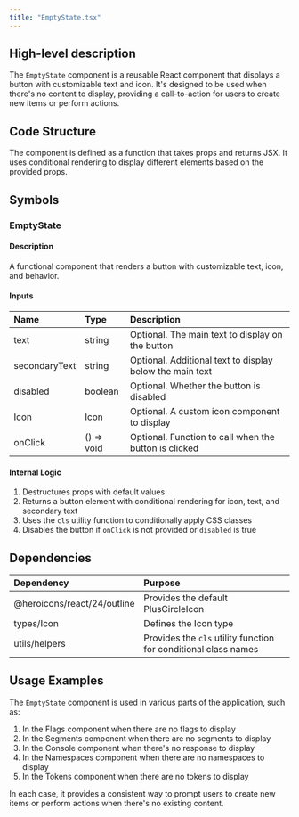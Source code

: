 ```yaml
---
title: "EmptyState.tsx"
---
```


## High-level description
The `EmptyState` component is a reusable React component that displays a button with customizable text and icon. It's designed to be used when there's no content to display, providing a call-to-action for users to create new items or perform actions.

## Code Structure
The component is defined as a function that takes props and returns JSX. It uses conditional rendering to display different elements based on the provided props.

## Symbols

### EmptyState
#### Description
A functional component that renders a button with customizable text, icon, and behavior.

#### Inputs
| Name | Type | Description |
|:-----|:-----|:------------|
| text | string | Optional. The main text to display on the button |
| secondaryText | string | Optional. Additional text to display below the main text |
| disabled | boolean | Optional. Whether the button is disabled |
| Icon | Icon | Optional. A custom icon component to display |
| onClick | () =&gt; void | Optional. Function to call when the button is clicked |

#### Internal Logic
1. Destructures props with default values
2. Returns a button element with conditional rendering for icon, text, and secondary text
3. Uses the `cls` utility function to conditionally apply CSS classes
4. Disables the button if `onClick` is not provided or `disabled` is true

## Dependencies
| Dependency | Purpose |
|:-----------|:--------|
| @heroicons/react/24/outline | Provides the default PlusCircleIcon |
| types/Icon | Defines the Icon type |
| utils/helpers | Provides the `cls` utility function for conditional class names |

## Usage Examples
The `EmptyState` component is used in various parts of the application, such as:
1. In the Flags component when there are no flags to display
2. In the Segments component when there are no segments to display
3. In the Console component when there's no response to display
4. In the Namespaces component when there are no namespaces to display
5. In the Tokens component when there are no tokens to display

In each case, it provides a consistent way to prompt users to create new items or perform actions when there's no existing content.